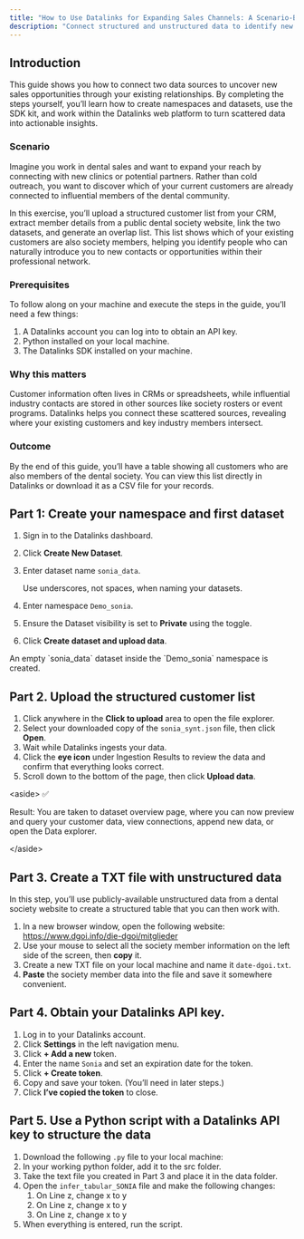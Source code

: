 ```yaml
---
title: "How to Use Datalinks for Expanding Sales Channels: A Scenario-Based Guide"
description: "Connect structured and unstructured data to identify new sales opportunities."
---
```


## Introduction

This guide shows you how to connect two data sources to uncover new sales opportunities through your existing relationships. By completing the steps yourself, you’ll learn how to create namespaces and datasets, use the SDK kit, and work within the Datalinks web platform to turn scattered data into actionable insights.

### Scenario

Imagine you work in dental sales and want to expand your reach by connecting with new clinics or potential partners. Rather than cold outreach, you want to discover which of your current customers are already connected to influential members of the dental community.

In this exercise, you’ll upload a structured customer list from your CRM, extract member details from a public dental society website, link the two datasets, and generate an overlap list. This list shows which of your existing customers are also society members, helping you identify people who can naturally introduce you to new contacts or opportunities within their professional network.

### Prerequisites

To follow along on your machine and execute the steps in the guide, you’ll need a few things:

1. A Datalinks account you can log into to obtain an API key.
2. Python installed on your local machine.
3. The Datalinks SDK installed on your machine.

### Why this matters

Customer information often lives in CRMs or spreadsheets, while influential industry contacts are stored in other sources like society rosters or event programs. Datalinks helps you connect these scattered sources, revealing where your existing customers and key industry members intersect.

### Outcome

By the end of this guide, you’ll have a table showing all customers who are also members of the dental society. You can view this list directly in Datalinks or download it as a CSV file for your records.

## Part 1: Create your namespace and first dataset

1. Sign in to the Datalinks dashboard.
2. Click **Create New Dataset**.
3. Enter dataset name `sonia_data`. 

   <Info>
     Use underscores, not spaces, when naming your datasets.
   </Info>
4. Enter namespace `Demo_sonia`.
5. Ensure the Dataset visibility is set to **Private** using the toggle.
6. Click **Create dataset and upload data**.

<Check>
  An empty `sonia_data` dataset inside the `Demo_sonia` namespace is created.
</Check>

## Part 2. Upload the structured customer list

1. Click anywhere in the **Click to upload** area to open the file explorer.
2. Select your downloaded copy of the `sonia_synt.json` file, then click **Open**.
3. Wait while Datalinks ingests your data.
4. Click the **eye icon** under Ingestion Results to review the data and confirm that everything looks correct.
5. Scroll down to the bottom of the page, then click **Upload data**.

\<aside\> ✅

Result: You are taken to dataset overview page, where you can now preview and query your customer data, view connections, append new data, or open the Data explorer.

\</aside\>

## Part 3. Create a TXT file with unstructured data

In this step, you’ll use publicly-available unstructured data from a dental society website to create a structured table that you can then work with.

1. In a new browser window, open the following website: https://www.dgoi.info/die-dgoi/mitglieder
2. Use your mouse to select all the society member information on the left side of the screen, then **copy** it.
3. Create a new TXT file on your local machine and name it `date-dgoi.txt`.
4. **Paste** the society member data into the file and save it somewhere convenient.

## Part 4. Obtain your Datalinks API key.

1. Log in to your Datalinks account.
2. Click **Settings** in the left navigation menu.
3. Click **\+ Add a new** token.
4. Enter the name `Sonia` and set an expiration date for the token.
5. Click **\+ Create token**.
6. Copy and save your token. (You’ll need in later steps.)
7. Click **I’ve copied the token** to close.

## Part 5. Use a Python script with a Datalinks API key to structure the data

1. Download the following `.py` file to your local machine:
2. In your working python folder, add it to the src folder.
3. Take the text file you created in Part 3 and place it in the data folder.
4. Open the `infer_tabular_SONIA` file and make the following changes:
   1. On Line z, change x to y
   2. On Line z, change x to y
   3. On Line z, change x to y
5. When everything is entered, run the script.